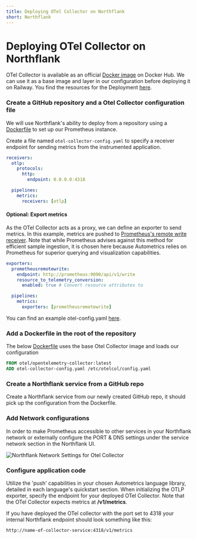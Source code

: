 ```yaml
---
title: Deploying OTel Collector on Northflank
short: Northflank
---
```


# Deploying OTel Collector on Northflank
OTel Collector is available as an official [Docker image](https://hub.docker.com/r/otel/opentelemetry-collector) on Docker Hub. We can use it as a base image and layer in our configuration before deploying it on Railway.
You find the resources for the Deployment [here](https://github.com/autometrics-dev/autometrics-shared/tree/main/deployment-guides-resources/otel-collector).

<Steps>

### Create a GitHub repository and a Otel Collector configuration file
We will use Northflank's ability to deploy from a repository using a [Dockerfile](https://northflank.com/docs/v1/application/build/build-with-a-dockerfile) to set up our Prometheus instance.

Create a file named `otel-collector-config.yaml` to specify a receiver endpoint for sending metrics from the instrumented application.


```yaml {filename="otel-collector-config.yml"} showLineNumbers
receivers:
  otlp:
    protocols:
      http:
        endpoint: 0.0.0.0:4318

  pipelines:
    metrics:
      receivers: [otlp]
```

#### Optional: Export metrics
As the OTel Collector acts as a proxy, we can define an exporter to send metrics. 
In this example, metrics are pushed to [Prometheus's remote write receiver](https://prometheus.io/docs/prometheus/latest/querying/api/#remote-write-receiver). 
Note that while Prometheus advises against this method for efficient sample ingestion, it is chosen here because Autometrics relies on Prometheus for superior querying and visualization capabilities.

```yaml {filename="otel-collector-config.yml"} showLineNumbers
exporters:
  prometheusremotewrite:
    endpoint: http://prometheus:9090/api/v1/write
    resource_to_telemetry_conversion:
      enabled: true # Convert resource attributes to

  pipelines:
    metrics:
      exporters: [prometheusremotewrite]
```
You can find an example otel-config.yaml [here](https://github.com/autometrics-dev/autometrics-shared/blob/main/deployment-guides-resources/otel-collector/otel-collector-config.yaml).

### Add a Dockerfile in the root of the repository
The below [Dockerfile](https://github.com/autometrics-dev/autometrics-shared/blob/main/deployment-guides-resources/otel-collector/Dockerfiles) uses the base Otel Collector image and loads our configuration 

```Dockerfile 
FROM otel/opentelemetry-collector:latest
ADD otel-collector-config.yaml /etc/otelcol/config.yaml
```

### Create a Northflank service from a GitHub repo
Create a Northflank service from our newly created GitHub repo, it should pick up the configuration from the Dockerfile.

### Add Network configurations
In order to make Prometheus accessible to other services in your Northflank network or externally configure the PORT & DNS settings under the service network section in the Northflank UI. 

![Northflank Network Settings for Otel Collector](/images/northflank-otel-collector-networking.png)


### Configure application code
 Utilize the 'push' capabilities in your chosen Autometrics language library, detailed in each language's quickstart section. 
 When initializing the OTLP exporter, specify the endpoint for your deployed OTel Collector. 
 Note that the OTel Collector expects metrics at **/v1/metrics**.
 

 If you have deployed the OTel collector with the port set to 4318 your internal Northflank endpoint should look something like this: 

 `http://name-of-collector-service:4318/v1/metrics`

</Steps>
